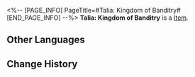 <%-- [PAGE_INFO]
PageTitle=#Talia: Kingdom of Banditry#
[END_PAGE_INFO] --%>
{{Item Infobox
|id          = 83073
|image       = Item Talia- Kingdom of Banditry.png
|type        = 
|invCategory = 
|rarity      = 4
|effect      = 
|description = 
}}
'''Talia: Kingdom of Banditry''' is a [[Item]].

==Other Languages==
{{Other Languages
|en   = Talia: Kingdom of Banditry
|zhs  = 盗贼公国塔利亚
|zht  = 盜賊公國塔利亞
|ja   = 盗賊公国タリア
|ko   = 도적국 탈리아
|es   = Talia, paraíso de los forajidos
|fr   = Talia, royaume du banditisme
|ru   = Талия - край бандитов
|th   = Talia - Kingdom of Banditry
|vi   = Talia - Vương Quốc Trộm Cướp
|de   = Talia &ndash; Königreich der Banditen
|id   = Talia: Kingdom of Banditry
|pt   = Talia: Reino do Banditismo
}}

==Change History==
{{Change History|2.0}}